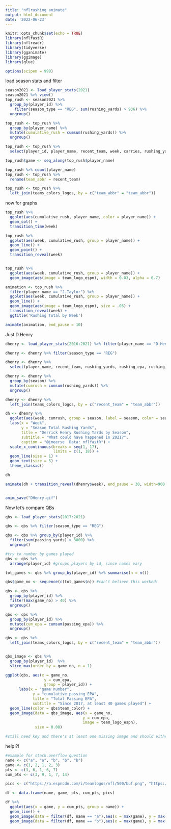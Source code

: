 ```yaml
---
title: "nflrushing animate"
output: html_document
date: '2022-06-23'
---
```


```r
knitr::opts_chunk$set(echo = TRUE)
library(nflfastR)
library(nflreadr)
library(tidyverse)
library(gganimate)
library(ggimage)
library(glue)

options(scipen = 999)

```

load season stats and filter

```r
season2021 <- load_player_stats(2021)
season2021 %>% view()
top_rush <- season2021 %>% 
  group_by(player_id) %>% 
    filter(season_type == "REG", sum(rushing_yards) > 936) %>% 
  ungroup()

top_rush <- top_rush %>% 
  group_by(player_name) %>% 
  mutate(cumulative_rush = cumsum(rushing_yards)) %>% 
  ungroup()

top_rush <- top_rush %>% 
  select(player_id, player_name, recent_team, week, carries, rushing_yards, rushing_tds, rushing_fumbles, rushing_epa, rushing_first_downs, fantasy_points_ppr, cumulative_rush )

top_rush$game <- seq_along(top_rush$player_name)

top_rush %>% count(player_name)
top_rush <- top_rush %>% 
  rename(team_abbr = recent_team)

top_rush <- top_rush %>% 
  left_join(teams_colors_logos, by = c("team_abbr" = "team_abbr"))

```

now for graphs

```r

top_rush %>% 
  ggplot(aes(cumulative_rush, player_name, color = player_name)) +
  geom_col() + 
  transition_time(week)

top_rush %>% 
  ggplot(aes(week, cumulative_rush, group = player_name)) +
  geom_line() +
  geom_point() +
  transition_reveal(week)


top_rush %>% 
  ggplot(aes(week, cumulative_rush, group = player_name)) + 
  geom_image(aes(image = team_logo_espn), width = 0.03, alpha = 0.7)

animation <- top_rush %>%
  filter(player_name == "J.Taylor") %>% 
  ggplot(aes(week, cumulative_rush, group = player_name)) +
  geom_line() +
  geom_image(aes(image = team_logo_espn), size = .05) +
  transition_reveal(week) +
  ggtitle('Rushing Total by Week')

animate(animation, end_pause = 10)

```

Just D.Henry

```r
dhenry <- load_player_stats(2016:2021) %>% filter(player_name == "D.Henry")

dhenry <- dhenry %>% filter(season_type == "REG")

dhenry <- dhenry %>% 
  select(player_name, recent_team, rushing_yards, rushing_epa, rushing_first_downs, season, week)

dhenry <- dhenry %>% 
  group_by(season) %>% 
  mutate(cumrush = cumsum(rushing_yards)) %>% 
  ungroup()

dhenry <- dhenry %>%
  left_join(teams_colors_logos, by = c("recent_team" = "team_abbr"))

dh <- dhenry %>% 
  ggplot(aes(week, cumrush, group = season, label = season, color = season)) +
  labs(x = "Week", 
       y = "Season Total Rushing Yards",
       title = "Derrick Henry Rushing Yards by Season",
       subtitle = "What could have happened in 2021?",
       caption = "@jmeerse  Data: nflfastR") +
  scale_x_continuous(breaks = seq(1, 17),
                     limits = c(1, 18)) +
  geom_line(size = 1) + 
  geom_text(size = 5) +
  theme_classic()

dh

animate(dh + transition_reveal(dhenry$week), end_pause = 30, width=900, height=506)


anim_save("DHenry.gif")

```

Now let's compare QBs

```r
qbs <- load_player_stats(2017:2021) 

qbs <- qbs %>% filter(season_type == "REG")

qbs <- qbs %>% group_by(player_id) %>% 
  filter(sum(passing_yards) > 3000) %>% 
  ungroup()

#try to number by games played
qbs <- qbs %>% 
  arrange(player_id) #groups players by id, since names vary

tot_games <- qbs %>% group_by(player_id) %>% summarise(n = n())

qbs$game_no <- sequence(c(tot_games$n)) #can't believe this worked!

qbs <- qbs %>% 
  group_by(player_id) %>% 
  filter(max(game_no) > 40) %>% 
  ungroup()

qbs <- qbs %>% 
  group_by(player_id) %>% 
  mutate(cum_epa = cumsum(passing_epa)) %>% 
  ungroup()

qbs <- qbs %>% 
  left_join(teams_colors_logos, by = c("recent_team" = "team_abbr"))


qbs_image <- qbs %>%  
  group_by(player_id)  %>%  
  slice_max(order_by = game_no, n = 1)

ggplot(qbs, aes(x = game_no, 
                 y = cum_epa, 
                 group = player_id)) +
      labs(x = "game number",
            y = "cumulative passing EPA",
            title = "Total Passing EPA",
            subtitle = "Since 2017, at least 40 games played") + 
  geom_line(color = qbs$team_color) +
  geom_image(data = qbs_image, aes(x = game_no, 
                                  y = cum_epa, 
                                  image = team_logo_espn), 
             size = 0.08)

#still need key and there's at least one missing image and should either recode player names or group better (id, season, week)

```  









help!?!
```r
#example for stack.overflow question
name <- c("a", "a", "b", "b", "b") 
game <- c(1, 2, 1, 2, 3) 
pts <- c(3, 6, 1, 6, 7) 
cum_pts <- c(3, 9, 1, 7, 14) 

pics <- c("https://a.espncdn.com/i/teamlogos/nfl/500/buf.png", "https://a.espncdn.com/i/teamlogos/nfl/500/buf.png", "https://a.espncdn.com/i/teamlogos/nfl/500/kc.png", "https://a.espncdn.com/i/teamlogos/nfl/500/kc.png", "https://a.espncdn.com/i/teamlogos/nfl/500/kc.png")

df <- data.frame(name, game, pts, cum_pts, pics)

df %>%  
  ggplot(aes(x = game, y = cum_pts, group = name)) +
  geom_line() +
  geom_image(data = filter(df, name == "a"),aes(x = max(game), y = max(cum_pts), image = pics), size = 0.08) +
  geom_image(data = filter(df, name == "b"),aes(x = max(game), y = max(cum_pts), image = pics), size = 0.08)




```

